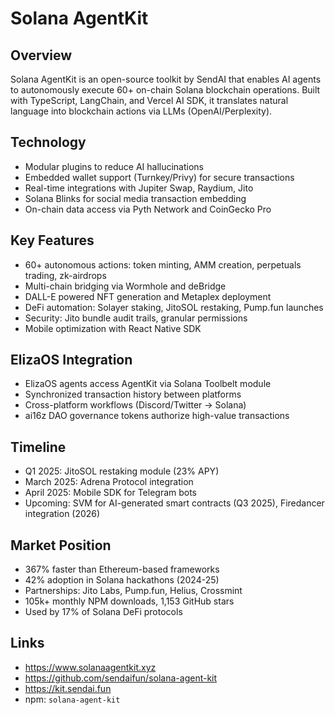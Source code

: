 # Solana AgentKit

## Overview

Solana AgentKit is an open-source toolkit by SendAI that enables AI agents to autonomously execute 60+ on-chain Solana blockchain operations. Built with TypeScript, LangChain, and Vercel AI SDK, it translates natural language into blockchain actions via LLMs (OpenAI/Perplexity).

## Technology

- Modular plugins to reduce AI hallucinations
- Embedded wallet support (Turnkey/Privy) for secure transactions
- Real-time integrations with Jupiter Swap, Raydium, Jito
- Solana Blinks for social media transaction embedding
- On-chain data access via Pyth Network and CoinGecko Pro

## Key Features

- 60+ autonomous actions: token minting, AMM creation, perpetuals trading, zk-airdrops
- Multi-chain bridging via Wormhole and deBridge
- DALL-E powered NFT generation and Metaplex deployment
- DeFi automation: Solayer staking, JitoSOL restaking, Pump.fun launches
- Security: Jito bundle audit trails, granular permissions
- Mobile optimization with React Native SDK

## ElizaOS Integration

- ElizaOS agents access AgentKit via Solana Toolbelt module
- Synchronized transaction history between platforms
- Cross-platform workflows (Discord/Twitter → Solana)
- ai16z DAO governance tokens authorize high-value transactions

## Timeline

- Q1 2025: JitoSOL restaking module (23% APY)
- March 2025: Adrena Protocol integration
- April 2025: Mobile SDK for Telegram bots
- Upcoming: SVM for AI-generated smart contracts (Q3 2025), Firedancer integration (2026)

## Market Position

- 367% faster than Ethereum-based frameworks
- 42% adoption in Solana hackathons (2024-25)
- Partnerships: Jito Labs, Pump.fun, Helius, Crossmint
- 105k+ monthly NPM downloads, 1,153 GitHub stars
- Used by 17% of Solana DeFi protocols

## Links

- https://www.solanaagentkit.xyz
- https://github.com/sendaifun/solana-agent-kit
- https://kit.sendai.fun
- npm: `solana-agent-kit`
